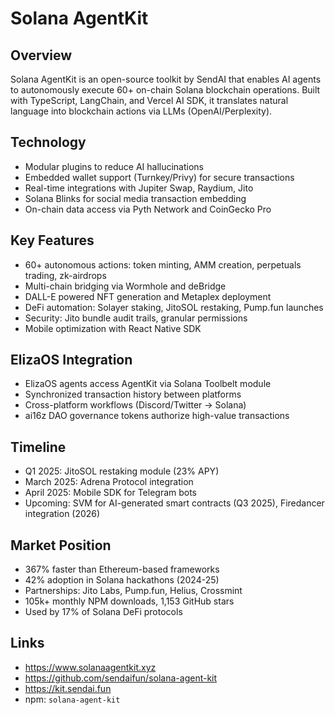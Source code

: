 # Solana AgentKit

## Overview

Solana AgentKit is an open-source toolkit by SendAI that enables AI agents to autonomously execute 60+ on-chain Solana blockchain operations. Built with TypeScript, LangChain, and Vercel AI SDK, it translates natural language into blockchain actions via LLMs (OpenAI/Perplexity).

## Technology

- Modular plugins to reduce AI hallucinations
- Embedded wallet support (Turnkey/Privy) for secure transactions
- Real-time integrations with Jupiter Swap, Raydium, Jito
- Solana Blinks for social media transaction embedding
- On-chain data access via Pyth Network and CoinGecko Pro

## Key Features

- 60+ autonomous actions: token minting, AMM creation, perpetuals trading, zk-airdrops
- Multi-chain bridging via Wormhole and deBridge
- DALL-E powered NFT generation and Metaplex deployment
- DeFi automation: Solayer staking, JitoSOL restaking, Pump.fun launches
- Security: Jito bundle audit trails, granular permissions
- Mobile optimization with React Native SDK

## ElizaOS Integration

- ElizaOS agents access AgentKit via Solana Toolbelt module
- Synchronized transaction history between platforms
- Cross-platform workflows (Discord/Twitter → Solana)
- ai16z DAO governance tokens authorize high-value transactions

## Timeline

- Q1 2025: JitoSOL restaking module (23% APY)
- March 2025: Adrena Protocol integration
- April 2025: Mobile SDK for Telegram bots
- Upcoming: SVM for AI-generated smart contracts (Q3 2025), Firedancer integration (2026)

## Market Position

- 367% faster than Ethereum-based frameworks
- 42% adoption in Solana hackathons (2024-25)
- Partnerships: Jito Labs, Pump.fun, Helius, Crossmint
- 105k+ monthly NPM downloads, 1,153 GitHub stars
- Used by 17% of Solana DeFi protocols

## Links

- https://www.solanaagentkit.xyz
- https://github.com/sendaifun/solana-agent-kit
- https://kit.sendai.fun
- npm: `solana-agent-kit`
